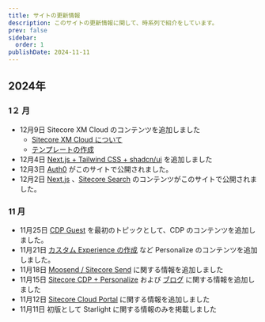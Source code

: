 ```yaml
---
title: サイトの更新情報
description: このサイトの更新情報に関して、時系列で紹介をしています。
prev: false
sidebar:
  order: 1
publishDate: 2024-11-11
---
```


## 2024年

### 1２ 月

- 12月9日 Sitecore XM Cloud のコンテンツを追加しました
  - [Sitecore XM Cloud について](/xmc/overview/)
  - [テンプレートの作成](/xmcdeveloper/create-template/)
- 12月4日 [Next.js + Tailwind CSS + shadcn/ui](/nextjs/shadcn-ui/) を追加しました
- 12月3日 [Auth0](/tools/auth0/) がこのサイトで公開されました。
- 12月2日 [Next.js](/nextjs/overview/) 、[Sitecore Search](/search/overview/) のコンテンツがこのサイトで公開されました。

### 11 月

- 11月25日 [CDP Guest](/cdp/guest/) を最初のトピックとして、CDP のコンテンツを追加しました。
- 11月21日 [カスタム Experience の作成](/personalize/create-custom-experience/) など Personalize のコンテンツを追加しました。
- 11月18日 [Moosend / Sitecore Send](/send/overview/) に関する情報を追加しました
- 11月15日 [Sitecore CDP + Personalize](/cdp-personalize/overview/) および [ブログ](/blog/) に関する情報を追加しました
- 11月12日 [Sitecore Cloud Portal](/cloud-portal/overview/) に関する情報を追加しました
- 11月11日 初版として Starlight に関する情報のみを掲載しました

